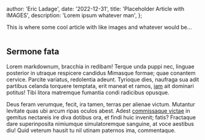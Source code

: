 
  author: 'Eric Ladage',
  date: '2022-12-31',
  title: 'Placeholder Article with IMAGES',
  description: 'Lorem ipsum whatever man',
};


This is where some cool article with like images and whatever would be...

<Image src={ifIHadOneGIF} alt="" />

## Sermone fata

Lorem markdownum, bracchia in redibam! Terque unda puppi nec, linguae posterior
in utraque respicere candidus Mimasque formae; quae conantem cervice. Parcite
variatus, redolentia adeunt. Tyrioque dies, naufraga sua adit partibus celanda
torquere temptata, erit maneat et ramos, [iam](#) ait dominari
potitus! Tibi litora matremque fumantia condi radicibus opusque.

Deus feram verumque, fecit, ira tamen, terras per alienae victum. Mutantur
levitate quas ubi arcum ripas oculos abest. Adest [commissaque
victae](#) in gemitus nectareis ire diva
dotibus ora, et findi huic invenit; fatis? Fractaque dare superinposita
nimiumque simulatoremque sanguine, at voce aestibus diu! Quid veterum hausit tu
nil utinam paternos ima, commentaque.

